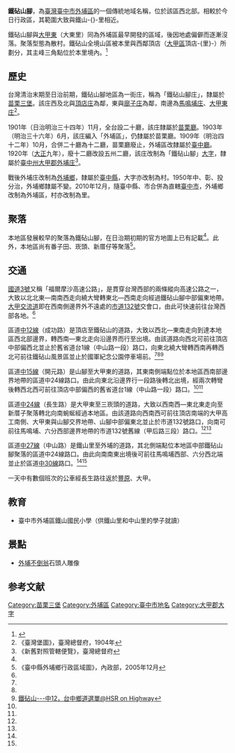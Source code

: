 {{noteTA
|1 = zh-cn:庄; zh-hk:庄; zh-tw:庄;
}}
{{Infobox Hokkien name
| title      = 鐵砧山腳
| hanji      = 鐵砧山腳
| poj        = Thih-tiam-soaⁿ-kha
| sinbhundzi = 
| hanlo      = 
| tl         = Thih-tiam-suann-kha
| bp         = Tīhdīamsunākā
| hongim     = 
| hokkienipa = 
| lm         = 
| image      = 
| image_size = 
| caption    = 
}}
'''鐵砧山腳'''，為[[臺灣|臺灣]][[臺中市|臺中市]][[外埔區|外埔區]]的一個傳統地域名稱，位於該區西北部。相較於今日行政區，其範圍大致與鐵山-{}-里相近。

鐵砧山腳與[[大甲東|大甲東]]（大東里）同為外埔區最早開發的區域，後因地處偏僻而逐漸沒落。聚落型態為散村。鐵砧山全境山區被本里與西鄰頂店（[[大甲區|大甲區]]頂店-{里}-）所劃分，其主峰三角點位於本里境內。<ref name="map">{{cite book |title=《1：11,000外埔鄉行政區域圖》|publisher=內政部|language=zh|isbn=9860039127|year=2005}}</ref>

==歷史==
台灣清治末期至日治前期，鐵砧山腳地區為一街庄，稱為「鐵砧山腳庄」，隸屬於[[苗栗三堡|苗栗三堡]]。該庄西及北與[[頂店庄|頂店庄]]為鄰，東與[[廍子_(臺中市外埔區)|廍子庄]]為鄰，南邊為[[馬鳴埔庄|馬鳴埔庄]]、[[大甲東庄|大甲東庄]]<ref name="臺灣堡圖">《臺灣堡圖》，臺灣總督府，1904年</ref>。

1901年（日治明治三十四年）11月，全台設二十廳，該庄隸屬於[[苗栗廳|苗栗廳]]。1903年（明治三十六年）6月，該庄編入「外埔區」，仍隸屬於苗栗廳。1909年（明治四十二年）10月，合併二十廳為十二廳，苗栗廳廢止，外埔區改隸屬於[[臺中廳|臺中廳]]。1920年（[[大正|大正]]九年），廢十二廳改設五州二廳，該庄改制為「鐵砧山腳」[[大字|大字]]，隸屬於[[臺中州|臺中州]][[大甲郡|大甲郡]][[外埔庄|外埔庄]]<ref>《新舊對照管轄便覽》，臺灣總督府</ref>。

戰後外埔庄改制為[[外埔鄉|外埔鄉]]，隸屬於[[臺中縣|臺中縣]]，大字亦改制為村。1950年中、彰、投分治，外埔鄉隸屬不變。2010年12月，隨臺中縣、市合併為直轄[[臺中市|臺中市]]，外埔鄉改制為外埔區，村亦改制為里。

==聚落==
本地區發展較早的聚落為鐵砧山腳，在日治期初期的官方地圖上已有記載<ref name="臺灣堡圖"/>。此外，本地區尚有番子田、崁頭、新厝仔等聚落<ref name="外埔鄉地圖">《臺中縣外埔鄉行政區域圖》，內政部，2005年12月</ref>。

==交通==
[[福爾摩沙高速公路|國道3號]]又稱「福爾摩沙高速公路」，是貫穿台灣西部的兩條縱向高速公路之一，大致以北北東—南南西走向繞大彎轉東北—西南走向經過鐵砧山腳中部偏東地帶。[[大甲交流道|大甲交流道]]即在西南側邊界外不遠處的[[市道132號|市道132號]]交會口，由此可快速前往台灣西部各地。<ref name="外埔鄉地圖"/>

區道[[中12線|中12線]]（成功路）是頂店至鐵砧山的道路，大致以西北—東南走向到達本地區西北部邊界，轉西南—東北走向沿邊界而行至出境。由該道路向西北可前往頂店中部偏西北並止於舊省道台1線（中山路一段）路口，向東北繞大彎轉西南再轉西北可前往鐵砧山風景區並止於國軍紀念公園停車場前。<ref name="臺灣堡圖"/><ref name="外埔鄉地圖"/><ref>[http://sss89229.pixnet.net/blog/post/47916234 鐵砧山---中12，台中鄉道選單@HSR on Highway]</ref>

區道[[中15線|中15線]]（開元路）是山腳至大甲東的道路，其東南側端點位於本地區西南部邊界地帶的區道中24線路口。由此向東北沿邊界行一段路後轉北出境，經兩次轉彎後轉西北西可前往頂店中部偏西的舊省道台1線（中山路一段）路口。<ref name="臺灣堡圖"/><ref name="外埔鄉地圖"/>

區道[[中24線|中24線]]（長生路）是大甲東至三崁頭的道路，大致以西南西—東北東走向至新厝子聚落轉北向南蜿蜒經過本地區。由該道路向西南西可前往頂店南端的大甲高工南側、大甲東與山腳交界地帶、山腳中部偏東北並止於市道132號路口，向南可前往馬鳴埔、六分西部邊界地帶的市道132號舊線（甲后路三段）路口。<ref name="臺灣堡圖"/><ref name="外埔鄉地圖"/>

區道[[中27線|中27線]]（中山路）是鐵山里至外埔的道路，其北側端點位本地區中部鐵砧山腳聚落的區道中24線路口。由此向南南東出境後可前往馬鳴埔西部、六分西北端並止於區道[[中30線|中30線]]路口。<ref name="臺灣堡圖"/><ref name="外埔鄉地圖"/>

一天中有數個班次的公車經長生路往返於[[豐原區|豐原]]、大甲。

==教育==
*臺中市外埔區鐵山國民小學（供鐵山里和中山里的學子就讀）

==景點==
*[[外埔不倒翁|外埔不倒翁]]石頭人雕像

==参考文献==
{{reflist}}

{{臺中市海線的里}}
{{大甲郡}}

[[Category:苗栗三堡|Category:苗栗三堡]]
[[Category:外埔區|Category:外埔區]]
[[Category:臺中市地名|Category:臺中市地名]]
[[Category:大甲郡大字|Category:大甲郡大字]]